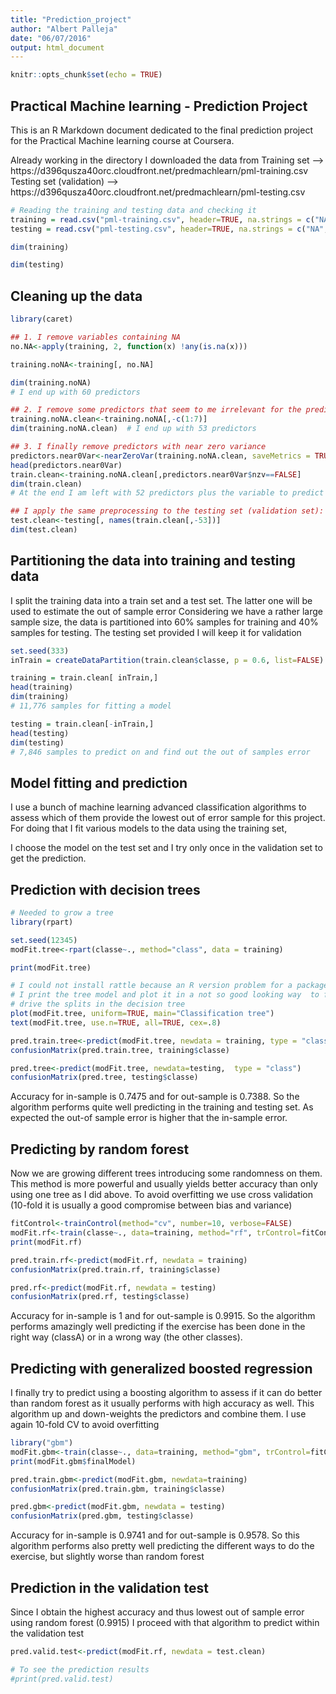 ```yaml
---
title: "Prediction_project"
author: "Albert Palleja"
date: "06/07/2016"
output: html_document
---
```


```r
knitr::opts_chunk$set(echo = TRUE)
```

## Practical Machine learning - Prediction Project

This is an R Markdown document dedicated to the final prediction project for the Practical Machine learning course at Coursera.

Already working in the directory I downloaded the data from 
Training set --> https://d396qusza40orc.cloudfront.net/predmachlearn/pml-training.csv
Testing set (validation) -->  https://d396qusza40orc.cloudfront.net/predmachlearn/pml-testing.csv
```r

# Reading the training and testing data and checking it
training = read.csv("pml-training.csv", header=TRUE, na.strings = c("NA", "", "#DIV/0!"))
testing = read.csv("pml-testing.csv", header=TRUE, na.strings = c("NA", "", "#DIV/0!"))

dim(training)

dim(testing)
```

## Cleaning up the data
``` r
library(caret)

## 1. I remove variables containing NA
no.NA<-apply(training, 2, function(x) !any(is.na(x)))

training.noNA<-training[, no.NA]

dim(training.noNA) 
# I end up with 60 predictors

## 2. I remove some predictors that seem to me irrelevant for the prediction:
training.noNA.clean<-training.noNA[,-c(1:7)]
dim(training.noNA.clean)  # I end up with 53 predictors

## 3. I finally remove predictors with near zero variance
predictors.near0Var<-nearZeroVar(training.noNA.clean, saveMetrics = TRUE)
head(predictors.near0Var)
train.clean<-training.noNA.clean[,predictors.near0Var$nzv==FALSE]
dim(train.clean) 
# At the end I am left with 52 predictors plus the variable to predict (classe)

## I apply the same preprocessing to the testing set (validation set):
test.clean<-testing[, names(train.clean[,-53])]
dim(test.clean)
```

## Partitioning the data into training and testing data
I split the training data into a train set and a test set. 
The latter one will be used to estimate the out of sample error
Considering we have a rather large sample size, the data is partitioned into 60% samples for training and 40% samples for testing. 
The testing set provided I will keep it for validation
``` r

set.seed(333)
inTrain = createDataPartition(train.clean$classe, p = 0.6, list=FALSE)

training = train.clean[ inTrain,]
head(training)
dim(training) 
# 11,776 samples for fitting a model

testing = train.clean[-inTrain,]
head(testing)
dim(testing) 
# 7,846 samples to predict on and find out the out of samples error

```

## Model fitting and prediction
I use a bunch of machine learning advanced classification algorithms to assess which of them provide the lowest out of error sample for this project. For doing that I fit various models to the data using the training set,

I choose the model on the test set and I try only once in the validation set to get the prediction.

## Prediction with decision trees
``` r
# Needed to grow a tree
library(rpart)

set.seed(12345)
modFit.tree<-rpart(classe~., method="class", data = training)

print(modFit.tree)

# I could not install rattle because an R version problem for a package that rattle depends on (GTK and RGtk2)
# I print the tree model and plot it in a not so good looking way  to find out which predictors 
# drive the splits in the decision tree
plot(modFit.tree, uniform=TRUE, main="Classification tree")
text(modFit.tree, use.n=TRUE, all=TRUE, cex=.8)

pred.train.tree<-predict(modFit.tree, newdata = training, type = "class")
confusionMatrix(pred.train.tree, training$classe)

pred.tree<-predict(modFit.tree, newdata=testing,  type = "class")
confusionMatrix(pred.tree, testing$classe)

```

Accuracy for in-sample is 0.7475 and for out-sample is 0.7388. 
So the algorithm performs quite well predicting in the training and testing set. 
As expected the out-of sample error is higher that the in-sample error.

## Predicting by random forest

Now we are growing different trees introducing some randomness on them. This method is more powerful and usually yields better accuracy than only using one tree as I did above.
To avoid overfitting we use cross validation 
(10-fold it is usually a good compromise between bias and variance)

``` r
fitControl<-trainControl(method="cv", number=10, verbose=FALSE)
modFit.rf<-train(classe~., data=training, method="rf", trControl=fitControl, verbose=FALSE)
print(modFit.rf)

pred.train.rf<-predict(modFit.rf, newdata = training)
confusionMatrix(pred.train.rf, training$classe)

pred.rf<-predict(modFit.rf, newdata = testing)
confusionMatrix(pred.rf, testing$classe)

```

Accuracy for in-sample is 1 and for out-sample is 0.9915. 
So the algorithm performs amazingly well predicting if the exercise has been done in the right way (classA) or in a wrong way (the other classes).

## Predicting with generalized boosted regression
I finally try to predict using a boosting algorithm to assess if it can do better than random forest as it usually performs with high accuracy as well. 
This algorithm up and down-weights the predictors and combine them.
I use again 10-fold CV to avoid overfitting

``` r
library("gbm")
modFit.gbm<-train(classe~., data=training, method="gbm", trControl=fitControl, verbose=FALSE)
print(modFit.gbm$finalModel)

pred.train.gbm<-predict(modFit.gbm, newdata=training)
confusionMatrix(pred.train.gbm, training$classe)

pred.gbm<-predict(modFit.gbm, newdata = testing)
confusionMatrix(pred.gbm, testing$classe)

```

Accuracy for in-sample is 0.9741 and for out-sample is 0.9578. So this algorithm performs also pretty well predicting the different ways to do the exercise, but slightly worse than random forest

## Prediction in the validation test

Since I obtain the highest accuracy and thus lowest out of sample error using random forest (0.9915) I proceed with that algorithm to predict within the validation test

``` r

pred.valid.test<-predict(modFit.rf, newdata = test.clean)

# To see the prediction results
#print(pred.valid.test)

```